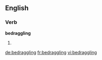 
==English==

===Verb===
'''bedraggling'''

# {{present participle of|bedraggle}}

[[de:bedraggling]]
[[fr:bedraggling]]
[[vi:bedraggling]]